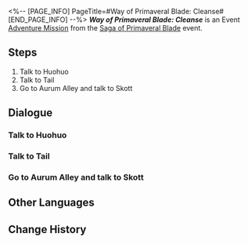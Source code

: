 <%-- [PAGE_INFO]
PageTitle=#Way of Primaveral Blade: Cleanse#
[END_PAGE_INFO] --%>
{{Stub|Dialogue.}}
{{Mission Infobox
|id            = 8024112
|title         = 
|image         = Mission Way of Primaveral Blade Cleanse.png{{subst:void|<!--$UPLOAD:<<SpriteOutput/Chronicle/8024112.png>-<Mission Way of Primaveral Blade Cleanse.png>-<Fate's Atlas Images>>-->}}
|type          = Adventure
|event_name    = Saga of Primaveral Blade
|chapter       = Saga of Primaveral Blade
|requirements  = {{subst:void|<!--Unknown: {"Type":"Manual"}-->}}
|summary       = March 7th's swordplay improves significantly thanks to Huohuo's help... Tail raises the point of completely changing Skott's mind. In the end, Skott became a true "lone wolf."<br />This counted as a change of heart, too. March 7th won without a fight.
|characters    = Huohuo; IPC Worker (I); IPC Worker (II); March 7th; Skott; Tail; Trailblazer
|startLocation = [[The Xianzhou Luofu]] - [[Central Starskiff Haven]]
|world         = The Xianzhou Luofu
|area          = Central Starskiff Haven
|prev          = 
|next          = 
|rewards       = Stellar Jade*10; Refined Aether*2; Credit*20,000
}}
'''''Way of Primaveral Blade: Cleanse''''' is an Event [[Adventure Mission]] from the [[Saga of Primaveral Blade]] event.

==Steps==
# Talk to Huohuo
# Talk to Tail
# Go to Aurum Alley and talk to Skott

<!--
==Gameplay Notes==

--><!--
==Trial Character==

-->
==Dialogue==
{{Stub Dialogue}}

===Talk to Huohuo{{subst:void|<!--802411202-->}}===
{{Mission Description|type=adventure|location=Central Starskiff Haven|Great minds think alike. A duel victory is no longer March 7th's and your goal after all the swordplay training and adventure in the last fifteen days.<br />You've both experienced numerous "wanderlust escapades" with Huohuo during this period. It could be a good idea to ask Huohuo for some advice.}}
{{Dialogue Start}}
:{{tx}}
{{Dialogue End}}

===Talk to Tail{{subst:void|<!--802411212-->}}===
{{Mission Description|type=adventure|location=Central Starskiff Haven|update|Great minds think alike. A duel victory is no longer March 7th's and your goal after all the swordplay training and adventure in the last fifteen days.<br />Mr. Tail claims he can make Skott turn over a new leaf. We shall see about that...}}
{{Dialogue Start}}
:{{tx}}
{{Dialogue End}}

===Go to Aurum Alley and talk to Skott{{subst:void|<!--802411203-->}}===
{{Mission Description|type=adventure|location=Aurum Alley|update|Tail found his way into Skott's inner world through a threatening letter. The desires of the wicked are manifested as palaces, with their twisted desires hidden within.<br />Skott should become a better person now that his twisted desires have been removed from him.}}
{{Dialogue Start}}
:{{tx}}
{{Dialogue End}}

==Other Languages==
{{Other Languages
|en   = Way of Primaveral Blade: Cleanse
|zhs  = 初花剑客行•祓除
|zht  = 初花劍客行•祓除
|ja   = 花咲く剣客行・祓除
|ko   = 초화검객행•불제
|es   = El florecer de una espadachina: Purificación
|fr   = Voie de la première lame&nbsp;: Purification
|ru   = Путь становления мастера: Очищение
|th   = วิถีนักดาบบุปผาแรกแย้ม: กวาดล้าง
|vi   = Sơ Hoa Kiếm Khách Hành - Thanh Tẩy
|de   = Reise der erblühenden Klinge: Reinigung
|id   = Bunga Pertama Jalan Pedang: Pemurnian
|pt   = Caminho da Lâmina Primaveril: Limpeza
}}

==Change History==
{{Change History|2.4}}
